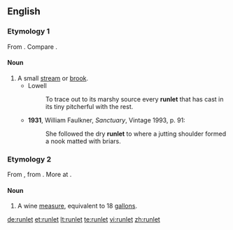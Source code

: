==English==

===Etymology 1===
From {{suffix|run|let}}. Compare {{l|en|runnel}}.

====Noun====
{{en-noun}}

# A small [[stream]] or [[brook]].
#* Lowell
#*: To trace out to its marshy source every '''runlet''' that has cast in its tiny pitcherful with the rest.
#*'''1931''', William Faulkner, ''Sanctuary'', Vintage 1993, p. 91:
#*:She followed the dry '''runlet''' to where a jutting shoulder formed a nook matted with briars.

===Etymology 2===
From {{etyl|enm|en}}, from {{etyl|fro|en}} {{term|rondelet||roundlet|lang=fro}}. More at {{l|en|roundlet}}.

====Noun====
{{en-noun}}

# {{context|archaic}} A wine [[measure]], equivalent to 18 [[gallon]]s.

[[de:runlet]]
[[et:runlet]]
[[lt:runlet]]
[[te:runlet]]
[[vi:runlet]]
[[zh:runlet]]